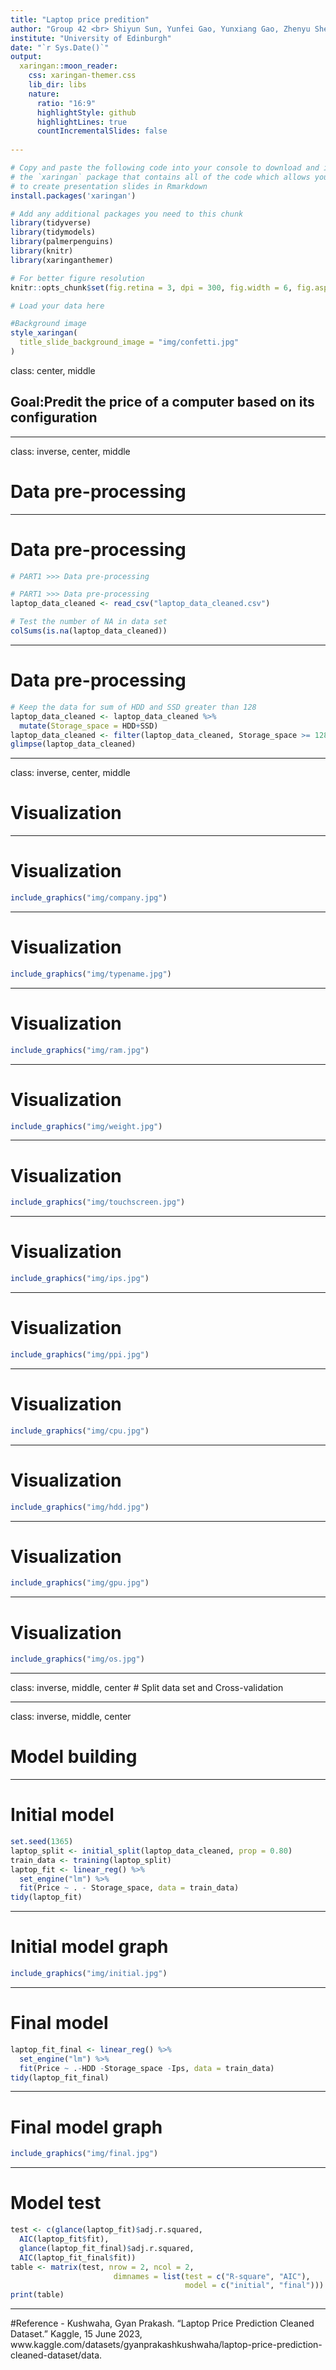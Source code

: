 ```yaml
---
title: "Laptop price predition"
author: "Group 42 <br> Shiyun Sun, Yunfei Gao, Yunxiang Gao, Zhenyu She, Haoran Jiang"
institute: "University of Edinburgh"    
date: "`r Sys.Date()`"
output:
  xaringan::moon_reader:
    css: xaringan-themer.css
    lib_dir: libs
    nature:
      ratio: "16:9"
      highlightStyle: github
      highlightLines: true
      countIncrementalSlides: false
      
---
```


```r
# Copy and paste the following code into your console to download and install
# the `xaringan` package that contains all of the code which allows you 
# to create presentation slides in Rmarkdown
install.packages('xaringan')
```


```r
# Add any additional packages you need to this chunk
library(tidyverse)
library(tidymodels)
library(palmerpenguins)
library(knitr)
library(xaringanthemer)
```

```r
# For better figure resolution
knitr::opts_chunk$set(fig.retina = 3, dpi = 300, fig.width = 6, fig.asp = 0.618, out.width = "80%")
```

```r
# Load your data here

```

```r

#Background image
style_xaringan(
  title_slide_background_image = "img/confetti.jpg"
)
```

class: center, middle

## Goal:Predit the price of a computer based on its configuration

---

class: inverse, center, middle

# Data pre-processing

---

# Data pre-processing
```r
# PART1 >>> Data pre-processing
```

```r
# PART1 >>> Data pre-processing
laptop_data_cleaned <- read_csv("laptop_data_cleaned.csv")
```

```r
# Test the number of NA in data set
colSums(is.na(laptop_data_cleaned))
```
---

# Data pre-processing
```r
# Keep the data for sum of HDD and SSD greater than 128
laptop_data_cleaned <- laptop_data_cleaned %>% 
  mutate(Storage_space = HDD+SSD)
laptop_data_cleaned <- filter(laptop_data_cleaned, Storage_space >= 128)
glimpse(laptop_data_cleaned)
```

---

class: inverse, center, middle

# Visualization

---

# Visualization
```r
include_graphics("img/company.jpg")
```

---

# Visualization
```r
include_graphics("img/typename.jpg")
```

---

# Visualization
```r
include_graphics("img/ram.jpg")
```

---

# Visualization
```r
include_graphics("img/weight.jpg")
```

---

# Visualization
```r
include_graphics("img/touchscreen.jpg")
```

---

# Visualization
```r
include_graphics("img/ips.jpg")
```

---

# Visualization
```r
include_graphics("img/ppi.jpg")
```

---

# Visualization
```r
include_graphics("img/cpu.jpg")
```

---

# Visualization
```r
include_graphics("img/hdd.jpg")
```

---

# Visualization
```r
include_graphics("img/gpu.jpg")
```

---

# Visualization
```r
include_graphics("img/os.jpg")
```

---

class: inverse, middle, center
# Split data set and Cross-validation

---

class: inverse, middle, center

# Model building

---

# Initial model

```r
set.seed(1365)
laptop_split <- initial_split(laptop_data_cleaned, prop = 0.80)
train_data <- training(laptop_split)
laptop_fit <- linear_reg() %>%
  set_engine("lm") %>%
  fit(Price ~ . - Storage_space, data = train_data)
tidy(laptop_fit)
```

---

# Initial model graph

```r
include_graphics("img/initial.jpg")
```

---

# Final model

```r
laptop_fit_final <- linear_reg() %>%
  set_engine("lm") %>%
  fit(Price ~ .-HDD -Storage_space -Ips, data = train_data)
tidy(laptop_fit_final)
```

---

# Final model graph

```r
include_graphics("img/final.jpg")
```

---

# Model test

```r
test <- c(glance(laptop_fit)$adj.r.squared,
  AIC(laptop_fit$fit),
  glance(laptop_fit_final)$adj.r.squared,
  AIC(laptop_fit_final$fit))
table <- matrix(test, nrow = 2, ncol = 2,
                       dimnames = list(test = c("R-square", "AIC"), 
                                       model = c("initial", "final")))
print(table)
```

---

#Reference
- Kushwaha, Gyan Prakash. “Laptop Price Prediction Cleaned Dataset.” Kaggle, 15 June 2023, www.kaggle.com/datasets/gyanprakashkushwaha/laptop-price-prediction-cleaned-dataset/data. 
